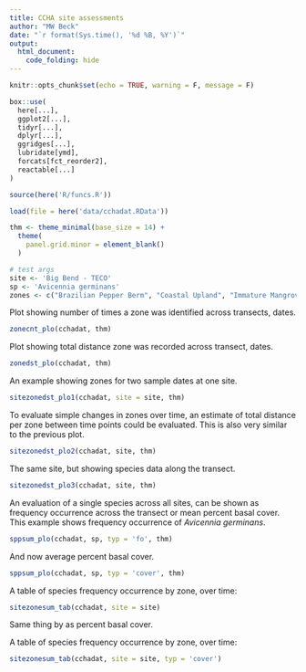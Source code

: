 ```yaml
---
title: CCHA site assessments
author: "MW Beck"
date: "`r format(Sys.time(), '%d %B, %Y')`"
output: 
  html_document:
    code_folding: hide
---
```


```r
knitr::opts_chunk$set(echo = TRUE, warning = F, message = F)

box::use(
  here[...], 
  ggplot2[...], 
  tidyr[...],
  dplyr[...], 
  ggridges[...],
  lubridate[ymd], 
  forcats[fct_reorder2], 
  reactable[...]
)

source(here('R/funcs.R'))

load(file = here('data/cchadat.RData'))

thm <- theme_minimal(base_size = 14) + 
  theme(
    panel.grid.minor = element_blank() 
  )

# test args
site <- 'Big Bend - TECO'
sp <- 'Avicennia germinans'
zones <- c("Brazilian Pepper Berm", "Coastal Upland", "Immature Mangrove Fringe", "Mangrove Fringe", "Salt Barren", "Salt Marsh", "Transitional Wetland")
```

Plot showing number of times a zone was identified across transects, dates.

```r
zonecnt_plo(cchadat, thm)
```

Plot showing total distance zone was recorded across transect, dates.

```r
zonedst_plo(cchadat, thm)
```

An example showing zones for two sample dates at one site. 

```r
sitezonedst_plo1(cchadat, site = site, thm)
```

To evaluate simple changes in zones over time, an estimate of total distance per zone between time points could be evaluated.  This is also very similar to the previous plot.

```r
sitezonedst_plo2(cchadat, site, thm)
```

The same site, but showing species data along the transect.

```r
sitezonedst_plo3(cchadat, site, thm)
```

An evaluation of a single species across all sites, can be shown as frequency occurrence across the transect or mean percent basal cover. This example shows frequency occurrence of *Avicennia germinans*. 

```r
sppsum_plo(cchadat, sp, typ = 'fo', thm)
```

And now average percent basal cover. 

```r
sppsum_plo(cchadat, sp, typ = 'cover', thm)
```

A table of species frequency occurrence by zone, over time: 

```r
sitezonesum_tab(cchadat, site = site)
```

Same thing by as percent basal cover.

A table of species frequency occurrence by zone, over time: 

```r
sitezonesum_tab(cchadat, site = site, typ = 'cover')
```

